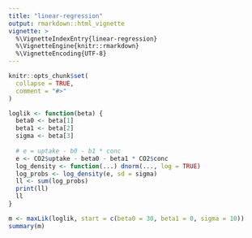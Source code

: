 ```yaml
---
title: "linear-regression"
output: rmarkdown::html_vignette
vignette: >
  %\VignetteIndexEntry{linear-regression}
  %\VignetteEngine{knitr::rmarkdown}
  %\VignetteEncoding{UTF-8}
---
```


```r
knitr::opts_chunk$set(
  collapse = TRUE,
  comment = "#>"
)
```


```r
loglik <- function(beta) {
  beta0 <- beta[1]
  beta1 <- beta[2]
  sigma <- beta[3]
  
  # e = uptake - b0 - b1 * conc
  e <- CO2$uptake - beta0 - beta1 * CO2$conc
  log_density <- function(...) dnorm(..., log = TRUE)
  log_probs <- log_density(e, sd = sigma)
  ll <- sum(log_probs)
  print(ll)
  ll
}

m <- maxLik(loglik, start = c(beta0 = 30, beta1 = 0, sigma = 10))
summary(m)
```

